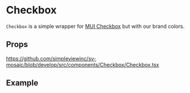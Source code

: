 
<Meta of={stories} />

# Checkbox

`Checkbox` is a simple wrapper for [MUI Checkbox](https://mui.com/material-ui/react-checkbox/#basic-checkboxes/) but with our brand colors.

## Props

https://github.com/simpleviewinc/sv-mosaic/blob/develop/src/components/Checkbox/Checkbox.tsx

## Example

<Canvas of={stories.Playground} />
